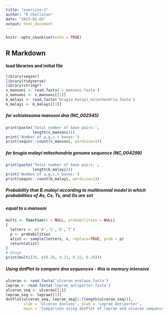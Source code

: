 ```yaml
---
title: "exercise-3"
author: "R Chellaton"
date: "2023-02-03"
output: html_document
---
```


```r
knitr::opts_chunk$set(echo = TRUE)
```

## R Markdown

#### load libraries and initial file
```r
library(seqinr)
library(tidyverse)
library(stringr)
s_mansoni <- read.fasta('s_mansoni.fasta')
s_mansoni <- s_mansoni[[1]]
b_malayi <- read.fasta('brugia_malayi_mitochondria.fasta')
b_malayi <- b_malayi[[1]]
```
##### for schistosoma mansoni dna (NC_002545)
```r
print(paste('Total number of base pairs:',
            length(s_mansoni)))
print('Number of a,g,c,t bases:')
print(seqinr::count(s_mansoni, wordsize=1))
```
##### for brugia malayi mitochondria genome sequence (NC_004298)
```r
print(paste('Total number of base pairs:',
            length(b_malayi)))
print('Number of a,g,c,t bases:')
print(seqinr::count(b_malayi, wordsize=1))
```
##### Probability that B.malayi according to multinomial model in which probabilities of As, Cs, Ts, and Gs are set
##### equal to s.mansoni
```r
multi <- function(n = NULL, probabilities = NULL)
{
  letters <- c('A','C','G','T')
  p <- probabilities  
  alist <- sample(letters, n, replace=TRUE, prob = p)
  return(alist)
}
# Usage
print(multi(20, c(0.28, 0.21, 0.22, 0.29)))
```
##### Using dotPlot to compare dna sequences - this is memory intensive
```r
ulceran <- read.fasta('ulceran_enolase.fasta')
leprae <- read.fasta('leprae_antiporter.fasta')
ulceran_seq <- ulceran[[1]]
leprae_seq <- leprae[[1]]
dotPlot(ulceran_seq, leprae_seq[1:(length(ulceran_seq))], 
        xlab = 'Ulceran Enolase', ylab = 'Leprae Antiporter', 
        main = 'Comparison using dotPlot of leprae and ulceran sequences')
```